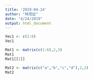 ```yaml
---
title: '2019-04-24'
author: "林茂廷"
date: "4/24/2019"
output: html_document
---
```


```r
Vec1 <- c(1:6)
Vec1
```

```r
Mat1 <- matrix(c(1:6),2,3)
Mat1
Mat1[[2]]
```

```r
Mat2 <- matrix(c("a","b","c","d"),2,2)
Mat2
```

